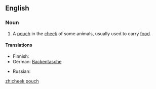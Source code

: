 ==English==
===Noun===
{{en-noun|sg=[[cheek]] [[pouch]]|es}}
#{{anatomy|zoology}} A [[pouch]] in the [[cheek]] of some animals, usually used to carry [[food]].
====Translations====
{{trans-top|pouch in the cheek}}
* Finnish: {{t-|fi|poskipussi}}
* German: [[Backentasche]] {{f}}
{{trans-mid}}
* Russian: {{t|ru|защёчный мешок|m|tr=zaš'óčnyj m'ešók}}
{{trans-bottom}}

[[zh:cheek pouch]]